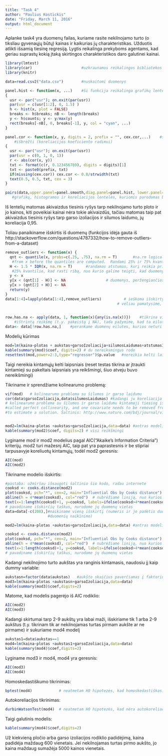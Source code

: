 ---
title: "Task 4"
author: "Paulius Kostickis"
date: "Friday, March 11, 2016"
output: html_document
---

Aplanke task4 yra duomenų failas, kuriame rasite nekilnojamo turto (o tiksliau gyvenaųjų būtų) kainas ir kaikurias jų charakteristikas. Užduotis atlikti išsamią tiesinę regresiją. Lygtis reikalinga prekyboms agentams, kad geriau suprastų kokią įtaką skirtingos charakteristikos daro galutinei kainai.
```{r,message=F}

library(lmtest)
library(car)                      #uzkraunamos reikalingos bibliotekos
library(knitr)
```
```{r}
data=read.csv2("data.csv")        #nuskaitomi duomenys

panel.hist <- function(x, ...)    #ši funkcija reikalinga grafikų lentelei išbrėžti (histogramos pateikimui)                        
{
  usr <- par("usr"); on.exit(par(usr))
  par(usr = c(usr[1:2], 0, 1.5) )
  h <- hist(x, plot = FALSE)
  breaks <- h$breaks; nB <- length(breaks)
  y <- h$counts; y <- y/max(y)
  rect(breaks[-nB], 0, breaks[-1], y, col = "cyan", ...)
}

panel.cor <- function(x, y, digits = 2, prefix = "", cex.cor,...)    #ši funkcija reikalinga grafikų lentelei
    #išbrėžti (koreliacijos koeficiento radimui)
{
  usr <- par("usr"); on.exit(par(usr))
  par(usr = c(0, 1, 0, 1))
  r <- abs(cor(x, y))
  txt <- format(c(r, 0.123456789), digits = digits)[1]
  txt <- paste0(prefix, txt)
  if(missing(cex.cor)) cex.cor <- 0.8/strwidth(txt)
  text(0.5, 0.5, txt, cex = 3)
}

pairs(data,upper.panel=panel.smooth,diag.panel=panel.hist, lower.panel=panel.cor) 
   #grafikų, histogramos ir koreliacijos lentelės, kuriomis parodomas bendras vaizdas
```
Iš lentelių matomas akivaizdus tiesinis ryšys tarp nekilnojamo turto ploto ir jo kainos, kiti poveikiai kainai nėra tokie akivaizdūs, tačiau matomas taip pat akivaizdus tiesinis ryšys tarp garso izoliacijos ir silumos laidumo, jų koreliacija 0,95.  

Toliau panaikiname išskirtis iš duomenų (funkcijos idėja gauta iš http://stackoverflow.com/questions/4787332/how-to-remove-outliers-from-a-dataset)
```{r}

remove_outliers <- function(x) {              
  qnt <- quantile(x, probs=c(.25, .75), na.rm = T)       #na.rm logical; if true, any NA and NaN's are removed
   #from x before the quantiles are computed.  Randami 25% ir 75% kvantiliai
  H <- 1.5 * IQR(x, na.rm = T)      #randamas atstumas, kurį reikia pridėti prie 75% kvantilio ir atimti iš 
   #25% kvantilio, kad rasti ribą, nuo kurio galime teigti, kad duomenys už tos ribos bus išskirtys. 
  y <- x
  y[x < (qnt[1] - H)] <- NA                  # duomenys, peržengiančios nustatytą ribą ir yra pakaičiami į NA
  y[x > (qnt[2] + H)] <- NA
  return(y)
}
data[1:4]=lapply(data[1:4],remove_outliers)          # ieškoma išskirtys tik keturiose stulpeliuose, nes kaip
                                                  # vėliau pamatysime, tik keturi stulpeliai mums reikalingi
                                                  

row.has.na <- apply(data, 1, function(x){any(is.na(x))})    #tikrina visas duomenų eilutes ir jei randa
    #ištrintą reikšmę (t.y. pakeistą į NA), tada pažymime, kad ta eilutė turi išskirtį
data<- data[!row.has.na,]    #perankame duomenų eilutes, kurios neturi išskirčių


```
Modelių kūrimas
```{r}
mod=lm(kaina~plotas + aukstas+garsoIzoliacija+silumosLaidumas+atstumasIkiPrekybosCentro,data=data)
kable(summary(mod)$coef, digits=2) # du nereiksmingus rodo
resettest(mod,power=2:3,type="regressor")$p.value   #nereikia kelti laipsniais kintamuosius, nes p reikšmė < 0,05
```
Taigi nereikia kintamųjų kelti laipsniais (reset testas tikrina ar įtraukti kintamieji su pakeltais laipsniais yra reikšmingi, šiuo atveju buvo nereikšmingi)

Tikriname ir sprendžiame kolinearumo problemą:
```{r}
vif(mod)   # kolinearumo problema su šilumos ir garso laidumu 
cor(data$garsoIzoliacija,data$silumosLaidumas) #kadangi ju koreliacija arti vieneto, galime viena
# kolinearumo problema su šilumos ir garso laidumu kintamaji tiesiog išmest (When the correlation between x1 and x2 is exactly one, the situation is 
#called perfect collinearity, and one covariate needs to be removed from the regression model in order
#to estimate a solution. Šaltinis: http://www.nature.com/bdj/journal/v199/n7/full/4812743a.html)


mod2=lm(kaina~plotas +aukstas+garsoIzoliacija,data=data) #antras modelis, kuriame buvo išmesti nereikšmingi duomenys.
kable(summary(mod2)$coef, digits=2) # visi reikšmingi
```


Lyginame mod ir mod2 modelius pagal AIC("Akaike's Information Criteria") kriterijų. mod2 turi mažesnį AIC, taip pat yra paprastesnis ir be stipriai tarpusavyje koreliuotų kintamųjų, todėl mod2 geresnis:

```{r}
AIC(mod)
AIC(mod2)
```

Tikriname modelio išskirtis:
```{r} 
#pastaba: užmiršau išsaugoti šaltinio šio kodo, radau internete
cooksd <- cooks.distance(mod2)
plot(cooksd, pch="*", cex=2, main="Influential Obs by Cooks distance")  # išbraižome cook'o distancija
abline(h = 4*mean(cooksd), col="red")  # nubrėžiame liniją, nuo kurios šalinsime išskirtis
text(x=1:length(cooksd)+1, y=cooksd, labels=ifelse(cooksd>4*mean(cooksd, na.rm=T),names(cooksd),""), col="red")  
# pavadiname išskirčių taškus, nurodome jų duomenų vietas 
data=data[-c(208),]#naikiname vieną išskirtį (numeris ir jo padėtis duomenyse nesutapo dėl ankstesnio
                   #duomenių naikinimo)

mod2=lm(kaina~plotas +aukstas+garsoIzoliacija,data=data) #antras modelis, jau su išmesta išskirtimi.

cooksd <- cooks.distance(mod2)
plot(cooksd, pch="*", cex=2, main="Influential Obs by Cooks distance")  # išbraižome cook'o distancija
abline(h = 4*mean(cooksd), col="red")  # nubrėžiame liniją, nuo kurios šalinsime išskirtis
text(x=1:length(cooksd)+1, y=cooksd, labels=ifelse(cooksd>4*mean(cooksd, na.rm=T),names(cooksd),""), col="red")  
# pavadiname išskirčių taškus, nurodome jų duomenų vietas
```


Kadangi nekilnojimo turto aukštas yra ranginis kintamasis, naudosiu jį kaip dummy variable:
```{r}
aukstasn=factor(data$aukstas)   #aukšto skaičius paverčiamas į faktorių
mod3=lm(kaina~plotas +aukstasn+garsoIzoliacija,data=data)
kable(summary(mod3)$coef,digits=2)
```
 
Matome, kad modelis pagerėjo iš AIC rodiklio:
```{r}
AIC(mod2)
AIC(mod3)
```

Kadangi skirtumai tarp 2-9 aukštų yra labai maži, išskiriame tik 1 arba 2-9 aukštus (t.y. tikrinam tik ar nekilnojamas turtas pirmam aukšte ar ne pirmame) ir sukuriame mod4 modelį
```{r}
aukstas1=data$aukstas==1
mod4=lm(kaina~plotas +aukstas1+garsoIzoliacija,data=data)
kable(summary(mod4)$coef,digits=2)
```

Lyginame mod3 ir mod4, mod4 yra geresnis:

```{r}
AIC(mod3)
AIC(mod4)
```

Homoskedastiškumo tikrinimas:
```{r}
bptest(mod4)            # neatmetam H0 hipotezės, kad homoskedastiškas. Reiškia galime teigti, homoskedastiškas
```

Autokoreliacijos tikrinimas:
```{r}
durbinWatsonTest(mod4)  # neatmetam H0 hipotezės, kad nėra autokoreliacijos. Autokoreliacijos nėra 
```

Taigi galutinis modelis:
```{r}
kable(summary(mod4)$coef,digits=2)
```

Už kiekvieną pločio arba garso izoliacijos rodiklio padidėjimą, kaina padidėja maždaug 600 vienetais. Jei nekilnojamas turtas pirmo aukšto, jo kaina maždaug sumažėja 5000 kainos vienetais. 
